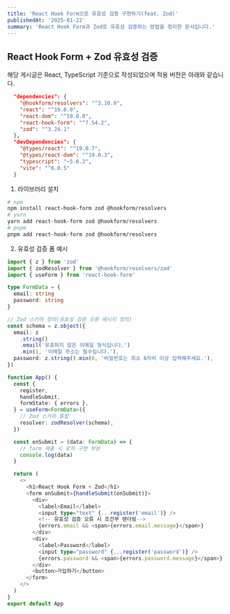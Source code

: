 ```yaml
---
title: 'React Hook Form으로 유효성 검증 구현하기(feat. Zod)'
publishedAt: '2025-01-22'
summary: 'React Hook Form과 Zod로 유효성 검증하는 방법을 정리한 문서입니다.'
---
```


## React Hook Form + Zod 유효성 검증

해당 게시글은 React, TypeScript 기준으로 작성되었으며 적용 버전은 아래와 같습니다.

```json
  "dependencies": {
    "@hookform/resolvers": "^3.10.0",
    "react": "^19.0.0",
    "react-dom": "^19.0.0",
    "react-hook-form": "^7.54.2",
    "zod": "^3.24.1"
  },
  "devDependencies": {
    "@types/react": "^19.0.7",
    "@types/react-dom": "^19.0.3",
    "typescript": "~5.6.2",
    "vite": "^6.0.5"
  }
```

1. 라이브러리 설치

```bash
# npm
npm install react-hook-form zod @hookform/resolvers
# yarn
yarn add react-hook-form zod @hookform/resolvers
# pnpm
pnpm add react-hook-form zod @hookform/resolvers
```

2. 유효성 검증 폼 예시

```typescript
import { z } from 'zod'
import { zodResolver } from '@hookform/resolvers/zod'
import { useForm } from 'react-hook-form'

type FormData = {
  email: string
  password: string
}

// Zod 스키마 정의(유효성 검증 오류 메시지 정의)
const schema = z.object({
  email: z
    .string()
    .email('유효하지 않은 이메일 형식입니다.')
    .min(1, '이메일 주소는 필수입니다.'),
  password: z.string().min(6, '비밀번호는 최소 6자리 이상 입력해주세요.'),
})

function App() {
  const {
    register,
    handleSubmit,
    formState: { errors },
  } = useForm<FormData>({
    // Zod 스키마 통합
    resolver: zodResolver(schema),
  })

  const onSubmit = (data: FormData) => {
    // form 제출 시 로직 구현 부분
    console.log(data)
  }

  return (
    <>
      <h1>React Hook Form + Zod</h1>
      <form onSubmit={handleSubmit(onSubmit)}>
        <div>
          <label>Email</label>
          <input type="text" {...register('email')} />
          <!-- 유효성 검증 오류 시 조건부 렌더링-->
          {errors.email && <span>{errors.email.message}</span>}
        </div>
        <div>
          <label>Password</label>
          <input type="password" {...register('password')} />
          {errors.password && <span>{errors.password.message}</span>}
        </div>
        <button>가입하기</button>
      </form>
    </>
  )
}
export default App
```
